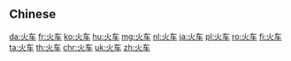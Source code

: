 {{also|火車}}
==Chinese==
{{zh-see|火車}}

[[da:火车]]
[[fr:火车]]
[[ko:火车]]
[[hu:火车]]
[[mg:火车]]
[[nl:火车]]
[[ja:火车]]
[[pl:火车]]
[[ro:火车]]
[[fi:火车]]
[[ta:火车]]
[[th:火车]]
[[chr:火车]]
[[uk:火车]]
[[zh:火车]]